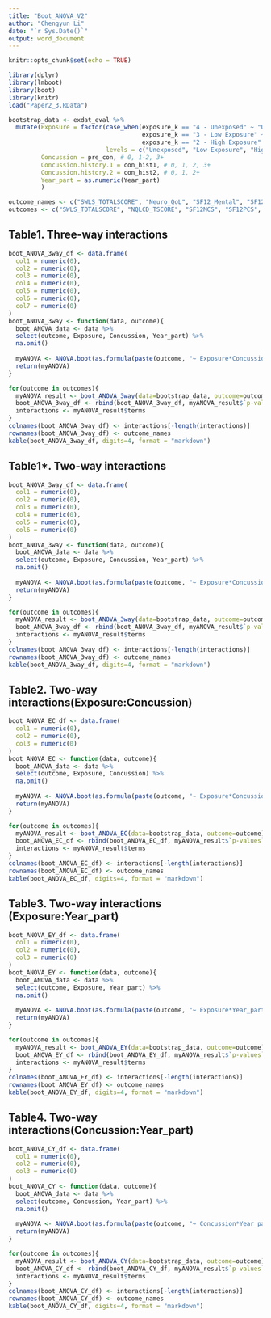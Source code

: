 ```yaml
---
title: "Boot_ANOVA_V2"
author: "Chengyun Li"
date: "`r Sys.Date()`"
output: word_document
---
```


```r
knitr::opts_chunk$set(echo = TRUE)
```

```r
library(dplyr)
library(lmboot)
library(boot)
library(knitr)
load("Paper2_3.RData")
```

```r
bootstrap_data <- exdat_eval %>%
  mutate(Exposure = factor(case_when(exposure_k == "4 - Unexposed" ~ "Unexposed",
                                     exposure_k == "3 - Low Exposure" ~ "Low Exposure",
                                     exposure_k == "2 - High Exposure" ~ "High Exposure"), 
                           levels = c("Unexposed", "Low Exposure", "High Exposure")),
         Concussion = pre_con, # 0, 1-2, 3+
         Concussion.history.1 = con_hist1, # 0, 1, 2, 3+
         Concussion.history.2 = con_hist2, # 0, 1, 2+
         Year_part = as.numeric(Year_part)
         )

outcome_names <- c("SWLS_TOTALSCORE", "Neuro_QoL", "SF12_Mental", "SF12_Physical", "AUDIT", "PSQI(insomnia)", "PHQ9(Psychometric)", "NSI(Neurobehavioral)")
outcomes <- c("SWLS_TOTALSCORE", "NQLCD_TSCORE", "SF12MCS", "SF12PCS", "AUDIT_TOTALSCORE", "PSQITOTALSCORE", "PHQ9_TOTALSCORE", "NSISCORE")
```

## Table1. Three-way interactions
```r
boot_ANOVA_3way_df <- data.frame(
  col1 = numeric(0),
  col2 = numeric(0),
  col3 = numeric(0),
  col4 = numeric(0),
  col5 = numeric(0),
  col6 = numeric(0),
  col7 = numeric(0)
)
boot_ANOVA_3way <- function(data, outcome){
  boot_ANOVA_data <- data %>%
  select(outcome, Exposure, Concussion, Year_part) %>%
  na.omit()
  
  myANOVA <- ANOVA.boot(as.formula(paste(outcome, "~ Exposure*Concussion*Year_part")), B=4000, data=boot_ANOVA_data)
  return(myANOVA)
}

for(outcome in outcomes){
  myANOVA_result <- boot_ANOVA_3way(data=bootstrap_data, outcome=outcome)
  boot_ANOVA_3way_df <- rbind(boot_ANOVA_3way_df, myANOVA_result$`p-values`)
  interactions <- myANOVA_result$terms
}
colnames(boot_ANOVA_3way_df) <- interactions[-length(interactions)]
rownames(boot_ANOVA_3way_df) <- outcome_names
kable(boot_ANOVA_3way_df, digits=4, format = "markdown")
```


## Table1*. Two-way interactions
```r
boot_ANOVA_3way_df <- data.frame(
  col1 = numeric(0),
  col2 = numeric(0),
  col3 = numeric(0),
  col4 = numeric(0),
  col5 = numeric(0),
  col6 = numeric(0)
)
boot_ANOVA_3way <- function(data, outcome){
  boot_ANOVA_data <- data %>%
  select(outcome, Exposure, Concussion, Year_part) %>%
  na.omit()
  
  myANOVA <- ANOVA.boot(as.formula(paste(outcome, "~ Exposure*Concussion + Exposure*Year_part + Concussion*Year_part")), B=4000, data=boot_ANOVA_data)
  return(myANOVA)
}

for(outcome in outcomes){
  myANOVA_result <- boot_ANOVA_3way(data=bootstrap_data, outcome=outcome)
  boot_ANOVA_3way_df <- rbind(boot_ANOVA_3way_df, myANOVA_result$`p-values`)
  interactions <- myANOVA_result$terms
}
colnames(boot_ANOVA_3way_df) <- interactions[-length(interactions)]
rownames(boot_ANOVA_3way_df) <- outcome_names
kable(boot_ANOVA_3way_df, digits=4, format = "markdown")
```

## Table2. Two-way interactions(Exposure:Concussion)
```r
boot_ANOVA_EC_df <- data.frame(
  col1 = numeric(0),
  col2 = numeric(0),
  col3 = numeric(0)
)
boot_ANOVA_EC <- function(data, outcome){
  boot_ANOVA_data <- data %>%
  select(outcome, Exposure, Concussion) %>%
  na.omit()
  
  myANOVA <- ANOVA.boot(as.formula(paste(outcome, "~ Exposure*Concussion")), B=4000, data=boot_ANOVA_data)
  return(myANOVA)
}

for(outcome in outcomes){
  myANOVA_result <- boot_ANOVA_EC(data=bootstrap_data, outcome=outcome)
  boot_ANOVA_EC_df <- rbind(boot_ANOVA_EC_df, myANOVA_result$`p-values`)
  interactions <- myANOVA_result$terms
}
colnames(boot_ANOVA_EC_df) <- interactions[-length(interactions)]
rownames(boot_ANOVA_EC_df) <- outcome_names
kable(boot_ANOVA_EC_df, digits=4, format = "markdown")
```



## Table3. Two-way interactions (Exposure:Year_part)
```r
boot_ANOVA_EY_df <- data.frame(
  col1 = numeric(0),
  col2 = numeric(0),
  col3 = numeric(0)
)
boot_ANOVA_EY <- function(data, outcome){
  boot_ANOVA_data <- data %>%
  select(outcome, Exposure, Year_part) %>%
  na.omit()
  
  myANOVA <- ANOVA.boot(as.formula(paste(outcome, "~ Exposure*Year_part")), B=4000, data=boot_ANOVA_data)
  return(myANOVA)
}

for(outcome in outcomes){
  myANOVA_result <- boot_ANOVA_EY(data=bootstrap_data, outcome=outcome)
  boot_ANOVA_EY_df <- rbind(boot_ANOVA_EY_df, myANOVA_result$`p-values`)
  interactions <- myANOVA_result$terms
}
colnames(boot_ANOVA_EY_df) <- interactions[-length(interactions)]
rownames(boot_ANOVA_EY_df) <- outcome_names
kable(boot_ANOVA_EY_df, digits=4, format = "markdown")
```



## Table4. Two-way interactions(Concussion:Year_part)
```r
boot_ANOVA_CY_df <- data.frame(
  col1 = numeric(0),
  col2 = numeric(0),
  col3 = numeric(0)
)
boot_ANOVA_CY <- function(data, outcome){
  boot_ANOVA_data <- data %>%
  select(outcome, Concussion, Year_part) %>%
  na.omit()
  
  myANOVA <- ANOVA.boot(as.formula(paste(outcome, "~ Concussion*Year_part")), B=4000, data=boot_ANOVA_data)
  return(myANOVA)
}

for(outcome in outcomes){
  myANOVA_result <- boot_ANOVA_CY(data=bootstrap_data, outcome=outcome)
  boot_ANOVA_CY_df <- rbind(boot_ANOVA_CY_df, myANOVA_result$`p-values`)
  interactions <- myANOVA_result$terms
}
colnames(boot_ANOVA_CY_df) <- interactions[-length(interactions)]
rownames(boot_ANOVA_CY_df) <- outcome_names
kable(boot_ANOVA_CY_df, digits=4, format = "markdown")
```


